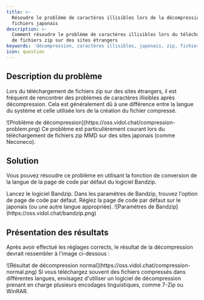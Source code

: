 ```yaml
---
title: >-
  Résoudre le problème de caractères illisibles lors de la décompression de
  fichiers japonais
description: >-
  Comment résoudre le problème de caractères illisibles lors du téléchargement
  de fichiers zip sur des sites étrangers
keywords: 'décompression, caractères illisibles, japonais, zip, fichier compressé'
icon: question
---
```


## Description du problème

Lors du téléchargement de fichiers zip sur des sites étrangers, il est fréquent de rencontrer des problèmes de caractères illisibles après décompression. Cela est généralement dû à une différence entre la langue du système et celle utilisée lors de la création du fichier compressé.

<Frame caption="Exemple de caractères illisibles après décompression">
  ![Problème de décompression](https://oss.vidol.chat/compression-problem.png)
</Frame>

<Note>
  Ce problème est particulièrement courant lors du téléchargement de fichiers zip MMD sur des sites japonais (comme Neconeco).
</Note>

## Solution

Vous pouvez résoudre ce problème en utilisant la fonction de conversion de la langue de la page de code par défaut du logiciel Bandzip.

<Steps>
  <Step title="Ouvrir Bandzip">
    Lancez le logiciel Bandzip.
  </Step>
  <Step title="Configurer la page de code par défaut">
    Dans les paramètres de Bandzip, trouvez l'option de page de code par défaut.
  </Step>
  <Step title="Choisir la langue appropriée">
    Réglez la page de code par défaut sur le japonais (ou une autre langue appropriée).
  </Step>
</Steps>

<Frame caption="Interface de configuration de Bandzip">
  ![Paramètres de Bandzip](https://oss.vidol.chat/bandzip.png)
</Frame>

## Présentation des résultats

Après avoir effectué les réglages corrects, le résultat de la décompression devrait ressembler à l'image ci-dessous :

<Frame caption="Noms de fichiers correctement décompressés">
  ![Résultat de décompression normal](https://oss.vidol.chat/compression-normal.png)
</Frame>

<Tip>
  Si vous téléchargez souvent des fichiers compressés dans différentes langues, envisagez d'utiliser un logiciel de décompression prenant en charge plusieurs encodages linguistiques, comme 7-Zip ou WinRAR.
</Tip>

